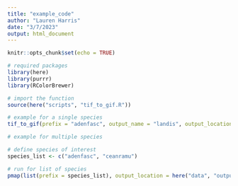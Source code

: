 ```yaml
---
title: "example_code"
author: "Lauren Harris"
date: "3/7/2023"
output: html_document
---
```


```r
knitr::opts_chunk$set(echo = TRUE)
```

```r
# required packages
library(here)
library(purrr)
library(RColorBrewer)

# import the function 
source(here("scripts", "tif_to_gif.R"))
```

```r
# example for a single species
tif_to_gif(prefix = "adenfasc", output_name = "landis", output_location = here("data", "output_data"), frames_per_sec = 1, path_to_folder = here("data"), colors = "Greens")
```

```r
# example for multiple species

# define species of interest
species_list <- c("adenfasc", "ceanramu")

# run for list of species
pmap(list(prefix = species_list), output_location = here("data", "output_data"), tif_to_gif, output_name = "landis", frames_per_sec = 1, path_to_folder = here("data"), colors = "Greens")
```

